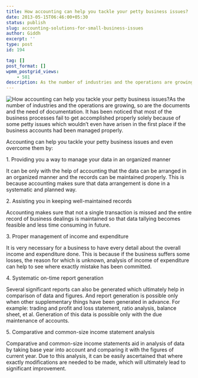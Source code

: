 ```yaml
---
title: How accounting can help you tackle your petty business issues?
date: 2013-05-15T06:46:00+05:30
status: publish
slug: accounting-solutions-for-small-business-issues
author: Giddh
excerpt: ''
type: post
id: 194

tag: []
post_format: []
wpmm_postgrid_views:
    - 581
description: As the number of industries and the operations are growing, so are the documents and the need of documentation. It has been noticed that most of the business
---
```

<img class="wp-block-image size-large" src = "../../img/blog/0_vGp-U6ryF1xNpJo1.webp" alt="How accounting can help you tackle your petty business issues?" />As the number of industries and the operations are growing, so are the documents and the need of documentation. It has been noticed that most of the business processes fail to get accomplished properly solely because of some petty issues which wouldn’t even have arisen in the first place if the business accounts had been managed properly.

Accounting can help you tackle your petty business issues and even overcome them by:

1\. Providing you a way to manage your data in an organized manner

It can be only with the help of accounting that the data can be arranged in an organized manner and the records can be maintained properly. This is because accounting makes sure that data arrangement is done in a systematic and planned way.

2\. Assisting you in keeping well-maintained records

Accounting makes sure that not a single transaction is missed and the entire record of business dealings is maintained so that data tallying becomes feasible and less time consuming in future.

3\. Proper management of income and expenditure

It is very necessary for a business to have every detail about the overall income and expenditure done. This is because if the business suffers some losses, the reason for which is unknown, analysis of income of expenditure can help to see where exactly mistake has been committed.

4\. Systematic on-time report generation

Several significant reports can also be generated which ultimately help in comparison of data and figures. And report generation is possible only when other supplementary things have been generated in advance. For example: trading and profit and loss statement, ratio analysis, balance sheet, et al. Generation of this data is possible only with the due maintenance of accounts.

5\. Comparative and common-size income statement analysis

Comparative and common-size income statements aid in analysis of data by taking base year into account and comparing it with the figures of current year. Due to this analysis, it can be easily ascertained that where exactly modifications are needed to be made, which will ultimately lead to significant improvement.